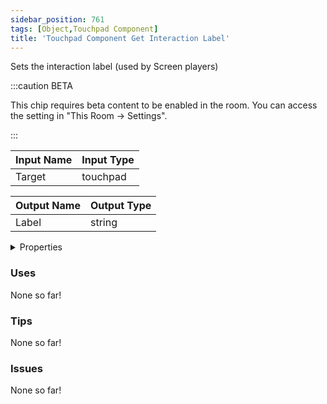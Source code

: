 ```yaml
---
sidebar_position: 761
tags: [Object,Touchpad Component]
title: 'Touchpad Component Get Interaction Label'
---
```


Sets the interaction label (used by Screen players)

:::caution BETA

This chip requires beta content to be enabled in the room. You can access the setting in "This Room -> Settings".

:::


<EsbSvg />

| Input Name | Input Type |
|-----------|-----------|
| Target | touchpad |

| Output Name | Output Type |
|-----------|-----------|
| Label | string |


<details>
  <summary>Properties</summary>
  <div>
    <div>
    <table>
      <thead>
        <tr>
          <th>Is beta required?</th>
          <th>✅</th>
        </tr>
        <tr>
          <th>Is this chip a trolling risk?</th>
          <th>❌</th>
        </tr>
        <tr>
          <th>Is this chip a role assignment risk?</th>
          <th>❌</th>
        </tr>
        <tr>
          <th>Chip UUID</th>
          <th>32aa1ef2-a230-430b-9809-19c114b1fe44</th>
        </tr>
      </thead>
    </table>
    </div>
  </div>
</details>

### Uses

None so far!

### Tips

None so far!

### Issues

None so far!